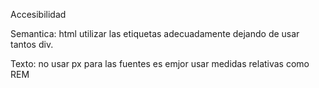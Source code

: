 Accesibilidad

Semantica: html utilizar las etiquetas adecuadamente dejando de usar tantos div.


Texto: no usar px para las fuentes 
es emjor usar medidas relativas como REM 